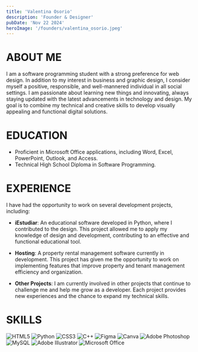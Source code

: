 ```yaml
---
title: 'Valentina Osorio'
description: 'Founder & Designer'
pubDate: 'Nov 22 2024'
heroImage: '/founders/valentina_osorio.jpeg'
---
```


# ABOUT ME

I am a software programming student with a strong preference for web design. In addition to my interest in business and graphic design, I consider myself a positive, responsible, and well-mannered individual in all social settings. I am passionate about learning new things and innovating, always staying updated with the latest advancements in technology and design. My goal is to combine my technical and creative skills to develop visually appealing and functional digital solutions.

# EDUCATION  

- Proficient in Microsoft Office applications, including Word, Excel, PowerPoint, Outlook, and Access.  
- Technical High School Diploma in Software Programming.  

# EXPERIENCE  

I have had the opportunity to work on several development projects, including:  

- **iEstudiar**: An educational software developed in Python, where I contributed to the design. This project allowed me to apply my knowledge of design and development, contributing to an effective and functional educational tool.  

- **Hosting**: A property rental management software currently in development. This project has given me the opportunity to work on implementing features that improve property and tenant management efficiency and organization.  

- **Other Projects**: I am currently involved in other projects that continue to challenge me and help me grow as a developer. Each project provides new experiences and the chance to expand my technical skills.  

# SKILLS  

![HTML5](https://img.shields.io/badge/html5-%23E34F26.svg?style=for-the-badge&logo=html5&logoColor=white)
![Python](https://img.shields.io/badge/python-3670A0?style=for-the-badge&logo=python&logoColor=ffdd54)
![CSS3](https://img.shields.io/badge/css3-%231572B6.svg?style=for-the-badge&logo=css3&logoColor=white)
![C++](https://img.shields.io/badge/c++-%2300599C.svg?style=for-the-badge&logo=c%2B%2B&logoColor=white)
![Figma](https://img.shields.io/badge/figma-%23F24E1E.svg?style=for-the-badge&logo=figma&logoColor=white)
![Canva](https://img.shields.io/badge/Canva-%2300C4CC.svg?style=for-the-badge&logo=Canva&logoColor=white)
![Adobe Photoshop](https://img.shields.io/badge/adobe%20photoshop-%2331A8FF.svg?style=for-the-badge&logo=adobe%20photoshop&logoColor=white)
![MySQL](https://img.shields.io/badge/mysql-4479A1.svg?style=for-the-badge&logo=mysql&logoColor=white)
![Adobe Illustrator](https://img.shields.io/badge/adobe%20illustrator-%23FF9A00.svg?style=for-the-badge&logo=adobe%20illustrator&logoColor=white)
![Microsoft Office](https://img.shields.io/badge/Microsoft_Office-D83B01?style=for-the-badge&logo=microsoft-office&logoColor=white)
